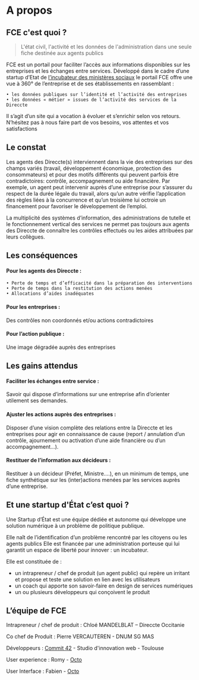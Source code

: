 # A propos

## FCE c'est quoi ?

<div className="content">

> L'état civil, l'activité et les données de l'administration dans une seule fiche destinée aux agents publics

</div>

FCE est un portail pour faciliter l’accès aux informations disponibles sur les entreprises et les échanges entre services.
Développé dans le cadre d’une startup d’Etat de [l’incubateur des ministères sociaux](https://incubateur.social.gouv.fr/startups/fce) le portail FCE offre une vue à 360° de l’entreprise et de ses établissements en rassemblant :

    • les données publiques sur l’identité et l’activité des entreprises
    • les données « métier » issues de l’activité des services de la Direccte

Il s’agit d’un site qui a vocation à évoluer et s’enrichir selon vos retours.
N’hésitez pas à nous faire part de vos besoins, vos attentes et vos satisfactions

## Le constat 

Les agents des Direccte(s) interviennent dans la vie des entreprises sur des champs variés (travail, développement économique, protection des consommateurs) et pour des motifs différents qui peuvent parfois être contradictoires: contrôle, accompagnement ou aide financière. Par exemple, un agent peut intervenir auprès d’une entreprise pour s’assurer du respect de la durée légale du travail, alors qu’un autre vérifie l’application des règles liées à la concurrence et qu’un troisième lui octroie un financement pour favoriser le développement de l’emploi.

La multiplicité des systèmes d’information, des administrations de tutelle et le fonctionnement vertical des services ne permet pas toujours aux agents des Direccte de connaître les contrôles effectués ou les aides attribuées par leurs collègues.

## Les conséquences

####  Pour les agents des Direccte :

    • Perte de temps et d’efficacité dans la préparation des interventions
    • Perte de temps dans la restitution des actions menées
    • Allocations d’aides inadéquates

####  Pour les entreprises :

Des  contrôles non coordonnés et/ou actions contradictoires

####  Pour l’action publique :

Une image dégradée auprès des entreprises

## Les gains attendus

#### Faciliter les échanges entre service :

Savoir qui dispose d’informations sur une entreprise afin d’orienter utilement ses demandes.

#### Ajuster  les actions auprès des entreprises :

Disposer d’une vision complète des relations entre la Direccte et les entreprises pour agir en connaissance de cause (report / annulation d’un contrôle, ajournement ou activation d’une aide financière ou d’un accompagnement...).

#### Restituer de l’information aux décideurs :

Restituer à un décideur (Préfet, Ministre….), en un minimum de temps, une fiche synthétique sur les (inter)actions menées par les services auprès d’une entreprise.

## Et une startup d'État c’est quoi ?

Une Startup d’État est une équipe dédiée et autonome qui développe une solution numérique à un problème de politique publique.

Elle naît de l’identification d’un problème rencontré par les citoyens ou les agents publics
Elle est financée par une administration porteuse qui lui garantit un espace de liberté pour innover : un incubateur.

Elle est constituée de :
- un intrapreneur / chef de produit (un agent public) qui repère un irritant et propose et teste une solution en lien avec les utilisateurs
- un coach qui apporte son savoir-faire en design de services numériques
- un ou plusieurs  développeurs qui conçoivent le produit

## L’équipe de FCE

Intrapreneur / chef de produit : Chloé MANDELBLAT – Direccte Occitanie

Co chef de Produit : Pierre VERCAUTEREN - DNUM SG MAS

Développeurs : [Commit 42](https://www.commit42.com/) - Studio d'innovation web - Toulouse

User experience : Romy - [Octo](https://www.octo.com/)

User Interface : Fabien - [Octo](https://www.octo.com/)


